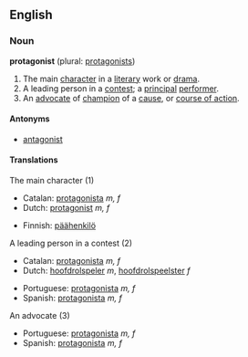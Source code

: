 ==English==

===Noun===
'''protagonist''' (plural: [[protagonists]])

# The main [[character]] in a [[literary]] work or [[drama]].
# A leading person in a [[contest]]; a [[principal]] [[performer]].
# An [[advocate]] of [[champion]] of a [[cause]], or [[course of action]].

====Antonyms====
*[[antagonist]]

====Translations====
;The main character (1)
{{top}}
*Catalan: [[protagonista]] ''m, f''
*Dutch: [[protagonist]] ''m, f''
{{mid}}
*Finnish: [[päähenkilö]]
{{bottom}}

;A leading person in a contest (2)
{{top}}
*Catalan: [[protagonista]] ''m, f''
*Dutch: [[hoofdrolspeler]] ''m'', [[hoofdrolspeelster]] ''f''
{{mid}}
*Portuguese: [[protagonista]] ''m, f''
*Spanish: [[protagonista]] ''m, f''
{{bottom}}	

;An advocate (3)
{{top}}
*Portuguese: [[protagonista]] ''m, f''
*Spanish: [[protagonista]] ''m, f''
{{mid}}
{{bottom}}